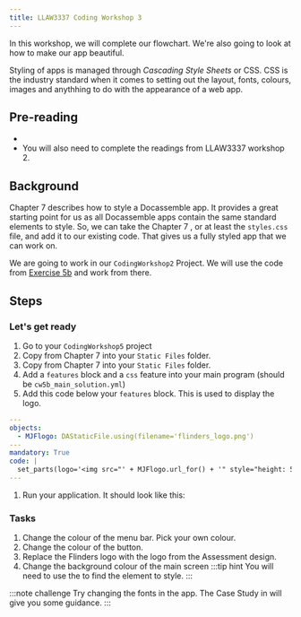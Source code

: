 ```yaml
---
title: LLAW3337 Coding Workshop 3
---
```


In this workshop, we will complete our flowchart. We're also going to look at how to make our app beautiful.

Styling of apps is managed through *Cascading Style Sheets* or CSS.
CSS is the industry standard when it comes to setting out the layout, fonts, colours, images and anythhing to do with the appearance of a web app.

## Pre-reading
* <DisplayChapter chapter='chapter_07' />
* You will also need to complete the readings from LLAW3337 workshop 2.

## Background
Chapter 7 describes how to style a Docassemble app.  It provides a great starting point for us as all Docassemble apps contain the same standard elements to style.  So, we can take the
Chapter 7 <DisplayChapter chapter='chapter_07' pinpoint='00-30' text='solution code' />, or at least the `styles.css` file, and add it to our existing code.  That gives us a fully styled app that we can work on.

We are going to work in our `CodingWorkshop2` Project.  We will use the code from [Exercise 5b](/docs/coding_exercises/coding_workshop_5/cw5b) and work from there.

## Steps
### Let's get ready
1. Go to your `CodingWorkshop5` project
1. Copy <DisplayChapter chapter='chapter_07' pinpoint='00-30#stylescss' text='styles.css'  lower /> from Chapter 7 into your `Static Files` folder.
1. Copy <DisplayChapter chapter='chapter_07' pinpoint='00-30#flinderslogopng' text='Flinders Logo' /> from Chapter 7 into your `Static Files` folder.
1. Add a `features` block and a `css` feature into your main program (should be `cw5b_main_solution.yml`)
1. Add this code below your `features` block.  This is used to display the logo.
```yml
---
objects:
  - MJFlogo: DAStaticFile.using(filename='flinders_logo.png')
---
mandatory: True
code: |
  set_parts(logo='<img src="' + MJFlogo.url_for() + '" style="height: 50px;">')
---
```
1. Run your application.  It should look like this:
    <DisplayImage imageURL='/img/coding_exercises/cw6-1.png' caption='Look at the pretty colours!!' />

### Tasks
1. Change the colour of the menu bar.  Pick your own colour.
1. Change the colour of the <DisplayDAButtons button={da_restart_prop} /> button.
1. Replace the Flinders logo with the logo from the Assessment design.
1. Change the background colour of the main screen
  :::tip hint
  You will need to use the <DisplayChapter chapter='chapter_07' pinpoint='00-10#accessing-developer-tools' text='Developer Tools' /> to find the element to style.
  :::

:::note challenge
Try changing the fonts in the app.  The Case Study in <DisplayChapter chapter='chapter_06' /> will give you some guidance.
:::